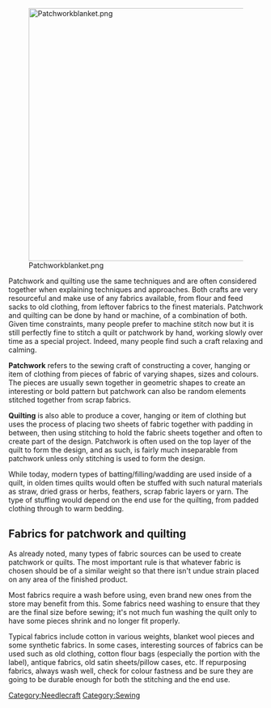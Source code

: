 [[File:Patchworkblanket.png|center|500px]]

Patchwork and quilting use the same techniques and are often considered together when explaining techniques and approaches. Both crafts are very resourceful and make use of any fabrics available, from flour and feed sacks to old clothing, from leftover fabrics to the finest materials. Patchwork and quilting can be done by hand or machine, of a combination of both. Given time constraints, many people prefer to machine stitch now but it is still perfectly fine to stitch a quilt or patchwork by hand, working slowly over time as a special project. Indeed, many people find such a craft relaxing and calming.

'''Patchwork''' refers to the sewing craft of constructing a cover, hanging or item of clothing from pieces of fabric of varying shapes, sizes and colours. The pieces are usually sewn together in geometric shapes to create an interesting or bold pattern but patchwork can also be random elements stitched together from scrap fabrics.

'''Quilting''' is also able to produce a cover, hanging or item of clothing but uses the process of placing two sheets of fabric together with padding in between, then using stitching to hold the fabric sheets together and often to create part of the design. Patchwork is often used on the top layer of the quilt to form the design, and as such, is fairly much inseparable from patchwork unless only stitching is used to form the design.

While today, modern types of batting/filling/wadding are used inside of a quilt, in olden times quilts would often be stuffed with such natural materials as straw, dried grass or herbs, feathers, scrap fabric layers or yarn. The type of stuffing would depend on the end use for the quilting, from padded clothing through to warm bedding.

== Fabrics for patchwork and quilting ==

As already noted, many types of fabric sources can be used to create patchwork or quilts. The most important rule is that whatever fabric is chosen should be of a similar weight so that there isn't undue strain placed on any area of the finished product.

Most fabrics require a wash before using, even brand new ones from the store may benefit from this. Some fabrics need washing to ensure that they are the final size before sewing; it's not much fun washing the quilt only to have some pieces shrink and no longer fit properly.

Typical fabrics include cotton in various weights, blanket wool pieces and some synthetic fabrics. In some cases, interesting sources of fabrics can be used such as old clothing, cotton flour bags (especially the portion with the label), antique fabrics, old satin sheets/pillow cases, etc. If repurposing fabrics, always wash well, check for colour fastness and be sure they are going to be durable enough for both the stitching and the end use.




[[Category:Needlecraft]]
[[Category:Sewing]]